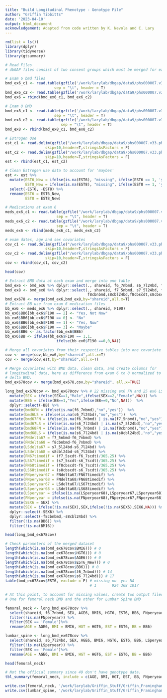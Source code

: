 ```yaml
---
title: "Build Longitudinal Phenotype - Genotype File"
author: "Griffin Tibbitts"
date: '2023-04-10'
output: html_document
acknowledgement: Adapted from code written by K. Nevola and C. Lary
---
```

```r
rm(list = ls())
library(dplyr)
library(tidyverse)
library(gtsummary)
```

```r
# Read Files
# dbGAP files consist of two consent groups which must be merged for each variable

# Exam 6 bmd files
bmd_ex6_c1 <- read.table(gzfile('/work/larylab/dbgap/data9/phs000007.v33.pht000169.v8.p14.c1.t_bmd_ex07_1_0104s.HMB-IRB-MDS.txt.gz'),
                      sep = "\t", header = T)
bmd_ex6_c2 <- read.table(gzfile('/work/larylab/dbgap/data9/phs000007.v33.pht000169.v8.p14.c2.t_bmd_ex07_1_0104s.HMB-IRB-NPU-MDS.txt.gz'), sep = "\t", header = T)
bmd_ex6 = rbind(bmd_ex6_c1, bmd_ex6_c2)

# Exam 8 BMD
bmd_ex8_c1 <- read.table(gzfile('/work/larylab/dbgap/data9/phs000007.v33.pht003096.v4.p14.c1.t_bmdhs_2008_1_0748s.HMB-IRB-MDS.txt.gz'),
                      sep = "\t", header = T) 
bmd_ex8_c2 <- read.table(gzfile('/work/larylab/dbgap/data9/phs000007.v33.pht003096.v4.p14.c2.t_bmdhs_2008_1_0748s.HMB-IRB-NPU-MDS.txt.gz'), 
                         sep = "\t", header = T) 
bmd_ex8 <- rbind(bmd_ex8_c1, bmd_ex8_c2)

# Estrogen Use
est_c1 <- read.delim(gzfile("/work/larylab/dbgap/data9/phs000007.v33.pht000307.v10.p14.c1.meno1_8s.HMB-IRB-MDS.txt.gz"),
                  skip=10,header=T,stringsAsFactors = F)
est_c2 <- read.delim(gzfile("/work/larylab/dbgap/data9/phs000007.v33.pht000307.v10.p14.c2.meno1_8s.HMB-IRB-NPU-MDS.txt.gz"),
                  skip=10,header=T,stringsAsFactors = F)
est <- rbind(est_c1, est_c2)

# Clean Estrogen use data to account for 'maybes'
est <- est %>%
  mutate(EST6_New = ifelse(is.na(EST6), "missing", ifelse(EST6 == 1, 'yes', 'no')),
         EST8_New = ifelse(is.na(EST8), "missing", ifelse(EST8 == 1, 'yes', 'no'))) %>%
  select(-EST6, -EST8) %>%
  rename(EST6 = EST6_New,
         EST8 = EST8_New)

# Medications at exam 6
meds_ex6_c1 <- read.table(gzfile("/work/larylab/dbgap/data9/phs000007.v33.pht000035.v11.p14.c1.ex1_6s.HMB-IRB-MDS.txt.gz"),
                       sep = "\t", header = T)
meds_ex6_c2 <- read.table(gzfile("/work/larylab/dbgap/data9/phs000007.v33.pht000035.v11.p14.c2.ex1_6s.HMB-IRB-NPU-MDS.txt.gz"),
                       sep = "\t", header = T)
meds_ex6 <- rbind(meds_ex6_c1, meds_ex6_c2)

# exam dates, age and sex covariates
cov_c1 <- read.delim(gzfile("/work/larylab/dbgap/data9/phs000007.v33.pht006027.v4.p14.c1.vr_wkthru_ex09_1_1001s.HMB-IRB-MDS.txt.gz"),
                  skip=10,header=T,stringsAsFactors = F)
cov_c2 <- read.delim(gzfile("/work/larylab/dbgap/data9/phs000007.v33.pht006027.v4.p14.c2.vr_wkthru_ex09_1_1001s.HMB-IRB-NPU-MDS.txt.gz"),
                  skip=10,header=T,stringsAsFactors = F)
cov <- rbind(cov_c1, cov_c2)
```
```r
head(cov)
```

```r
# Extract BMD data at each exam and merge into one table
bmd_ex6 <- bmd_ex6 %>% dplyr::select(., shareid, f6_7nbmd, s6_7l24bd, f6_7scdt, s6_7scdt)
bmd_ex8 <- bmd_ex8 %>% dplyr::select(., shareid, f7_5nbmd, s7_5l24bd, f7_5scdt, s7_5scdt,
                                     f8cbnbmd,s8cbl24bd,f8cbscdt,s8cbscdt)
bmd_ex678 <- merge(bmd_ex6,bmd_ex8,by="shareid",all.x=T)
# Extract BB use from exam 6 medication files
bb_ex6 <- meds_ex6 %>% dplyr::select(., shareid, F190)
bb_ex6$BB6[bb_ex6$F190 == 2] <- "Yes, Not Now"
bb_ex6$BB6[bb_ex6$F190 == 0] <- "No"
bb_ex6$BB6[bb_ex6$F190 == 1] <- "Yes, Now"
bb_ex6$BB6[bb_ex6$F190 == 3] <- "Maybe"
bb_ex6$BB6 <- as.factor(bb_ex6$BB6)
bb_ex6$BB <- ifelse(bb_ex6$F190 == 1,1,
                       ifelse(bb_ex6$F190 ==0,0,NA))

# Merge all covariates from their respective tables into one covariate table
cov <- merge(cov,bb_ex6,by="shareid",all.x=T)
cov <- merge(cov,est,by="shareid",all.x=T)

# Merge covariates with BMD data, clean data, and create columns for
# longitudinal data, here as difference from exam 6 to 8 normalized to a per-year
# delta BMD.
bmd_ex678cov <- merge(bmd_ex678,cov,by="shareid", all.x=TRUE) 

long_bmd_ex678cov <- bmd_ex678cov %>% # 22 missing ex6 FN and 25 ex6 LS
  mutate(SEX = ifelse(SEX==1,"Male",ifelse(SEX==2,"Female",NA))) %>%
  mutate(BB6 = ifelse(BB==1,"Yes",ifelse(BB==0,"No",NA)))  %>%
  dplyr::select(-BB) %>%
  mutate(bmd6FN = ifelse(is.na(f6_7nbmd),"no","yes"))  %>%
  mutate(bmd6LS = ifelse(is.na(s6_7l24bd),"no","yes"))  %>%
  mutate(bmd67FN = ifelse(is.na(f6_7nbmd) | is.na(f7_5nbmd),"no","yes"))  %>%
  mutate(bmd67LS = ifelse(is.na(s6_7l24bd) | is.na(s7_5l24bd),"no","yes"))  %>%
  mutate(bmd68FN = ifelse(is.na(f6_7nbmd) | is.na(f8cbnbmd),"no","yes"))  %>%
  mutate(bmd68LS = ifelse(is.na(s6_7l24bd) | is.na(s8cbl24bd),"no","yes")) %>%
  mutate(FNdelta67 = f7_5nbmd-f6_7nbmd) %>%
  mutate(FNdelta68 = f8cbnbmd-f6_7nbmd) %>%
  mutate(LSdelta67 = s7_5l24bd-s6_7l24bd) %>%
  mutate(LSdelta68 = s8cbl24bd-s6_7l24bd) %>%
  mutate(FN67timedif = (f7_5scdt-f6_7scdt)/365.25) %>%
  mutate(LS67timedif = (s7_5scdt-s6_7scdt)/365.25) %>%
  mutate(FN68timedif = (f8cbscdt-f6_7scdt)/365.25) %>%
  mutate(LS68timedif = (s8cbscdt-s6_7scdt)/365.25) %>%
  mutate(FNperyear67 = FNdelta67/FN67timedif) %>%
  mutate(FNperyear68 = FNdelta68/FN68timedif) %>%
  mutate(LSperyear67 = LSdelta67/LS67timedif) %>%
  mutate(LSperyear68 = LSdelta68/LS68timedif) %>%
  mutate(LSperyear = ifelse(is.na(LSperyear68),LSperyear67,LSperyear68)) %>%
  mutate(FNperyear = ifelse(is.na(FNperyear68),FNperyear67,FNperyear68)) %>%
  mutate(SEX6 = SEX) %>%
  mutate(SEX = ifelse(!is.na(SEX),SEX,ifelse(!is.na(SEX6),SEX6,NA))) %>%
  dplyr::select(-SEX6) %>%
  dplyr::select(-f8cbnbmd,-s8cbl24bd) %>%
  filter(!is.na(BB6)) %>%
  filter(!is.na(BMI6))
```
```r
head(long_bmd_ex678cov)
```

```r
# Check parameters of the merged dataset
length(which(is.na(bmd_ex678cov$BMI6))) # 0
length(which(is.na(bmd_ex678cov$HGT6))) # 0
length(which(is.na(bmd_ex678cov$AGE6))) # 0
length(which(is.na(bmd_ex678cov$EST6_New))) # 0 
length(which(is.na(bmd_ex678cov$BB6))) # 0
length(which(is.na(bmd_ex678cov$f6_7nbmd))) # 14
length(which(is.na(bmd_ex678cov$s6_7l24bd))) # 17
table(bmd_ex678cov$EST6, exclude = F) # missing no  yes NA
                                      # 1       924 368 1017
```

```r
# At this point, to account for missing values, create two output files. 
# One for femoral neck BMD and the other for Lumbar Spine BMD

femoral_neck <- long_bmd_ex678cov %>%
  select(shareid, f6_7nbmd, SEX, AGE6, BMI6, HGT6, EST6, BB6, FNperyear) %>%
  filter(!is.na(FNperyear)) %>%
  filter(SEX == 'Female')%>%
  rename(AGE = AGE6, BMI = BMI6, HGT = HGT6, EST = EST6, BB = BB6)

lumbar_spine <- long_bmd_ex678cov %>%
  select(shareid, s6_7l24bd, SEX, AGE6, BMI6, HGT6, EST6, BB6, LSperyear) %>%
  filter(!is.na(LSperyear)) %>%
  filter(SEX == 'Female')%>%
  rename(AGE = AGE6, BMI = BMI6, HGT = HGT6, EST = EST6, BB = BB6)
```

```r
head(femoral_neck)
```
```r
# Not the official summary since 49 don't have genotype data.
tbl_summary(femoral_neck, include = c(AGE, BMI, HGT, EST, BB, FNperyear, f6_7nbmd))
```

```r
write.csv(femoral_neck, '/work/larylab/Griffin_Stuff/Griffin_Framingham/data/FULL_POWER_Femoral_Neck_Pheno_Data.csv')
write.csv(lumbar_spine, '/work/larylab/Griffin_Stuff/Griffin_Framingham/data/FULL_POWER_Lumbar_Spine_Pheno_Data.csv')
```
